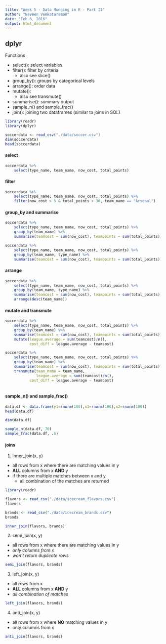 ```yaml
---
title: "Week 5 - Data Munging in R - Part II"
author: "Naveen Venkataraman"
date: "Feb 6, 2016"
output: html_document
---
```


## dplyr

Functions

+ select(): select variables
+ filter(): filter by criteria
    + also see slice()
+ group_by(): groups by categorical levels
+ arrange(): order data
+ mutate(): 
    + also see transmute()
+ summarise(): summary output
+ sample_n() and sample_frac()
+ join(): joining two dataframes (similar to joins in SQL)

```r
library(readr)
library(dplyr)

soccerdata <- read_csv("./data/soccer.csv")
dim(soccerdata)
head(soccerdata)
```

#### select

```r
soccerdata %>%
    select(type_name, team_name, now_cost, total_points)
```

#### filter

```r
soccerdata %>%
    select(type_name, team_name, now_cost, total_points) %>%
    filter(now_cost > 5 & total_points > 30, team_name == "Arsenal")
```

#### group_by and summarise

```r
soccerdata %>%
    select(type_name, team_name, now_cost, total_points) %>%
    group_by(team_name) %>%
    summarise(teamcost = sum(now_cost), teampoints = sum(total_points))

soccerdata %>%
    select(type_name, team_name, now_cost, total_points) %>%
    group_by(team_name, type_name) %>%
    summarise(teamcost = sum(now_cost), teampoints = sum(total_points))
```

#### arrange

```r
soccerdata %>%
    select(type_name, team_name, now_cost, total_points) %>%
    group_by(team_name, type_name) %>%
    summarise(teamcost = sum(now_cost), teampoints = sum(total_points)) %>%
    arrange(desc(team_name))
```

#### mutate and transmute

```r
soccerdata %>%
    select(type_name, team_name, now_cost, total_points) %>%
    group_by(team_name) %>%
    summarise(teamcost = sum(now_cost), teampoints = sum(total_points)) %>%
    mutate(league.average = sum(teamcost)/n(),
           cost_diff = league.average - teamcost)

soccerdata %>%
    select(type_name, team_name, now_cost, total_points) %>%
    group_by(team_name) %>%
    summarise(teamcost = sum(now_cost), teampoints = sum(total_points)) %>%
    transmute(team_name = team_name, 
              league.average = sum(teamcost)/n(),
           cost_diff = league.average - teamcost)
    
```

#### sample_n() and sample_frac()

```r
data.df <- data.frame(y1=rnorm(100),x1=rnorm(100),x2=rnorm(100))
head(data.df)

dim(data.df)

sample_n(data.df, 70)
sample_frac(data.df, .6)
```

#### joins

1. inner_join(x, y)

+ all rows from x where there are matching values in y
+ **ALL** columns from x **AND** y
+ if there are multiple matches between x and y
    + all combination of the matches are returned

```r
library(readr)

flavors <- read_csv("./data/icecream_flavors.csv")
flavors

brands <- read_csv("./data/icecream_brands.csv")
brands

inner_join(flavors, brands)
```

2. semi_join(x, y)

+ all rows from x where there are matching values in y
+ _only columns from x_
+ _won't return duplicate rows_

```r
semi_join(flavors, brands)
```

3. left_join(x, y)

+ all rows from x
+ **ALL** columns from x **AND** y
+ _all combination of matches_

```r
left_join(flavors, brands)
```

4. anti_join(x, y)

+ all rows from x where **NO** matching values in y
+ only columns from x

```r
anti_join(flavors, brands)
```

